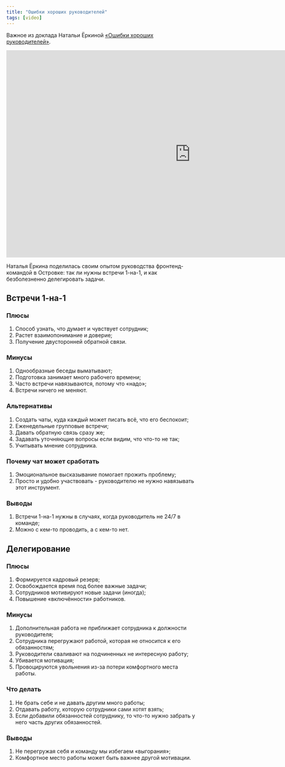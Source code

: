 ```yaml
---
title: "Ошибки хороших руководителей"
tags: [video]
---
```


Важное из доклада Натальи Ёркиной [«Ошибки хороших руководителей»](https://www.youtube.com/watch?v=g2aYs0UwxYU).

<!--truncate-->

<div class="video">
    <iframe width="966" height="543" src="https://www.youtube.com/embed/g2aYs0UwxYU" frameborder="0" allow="accelerometer; autoplay; encrypted-media; gyroscope; picture-in-picture" allowfullscreen></iframe>
</div>

Наталья Ёркина поделилась своим опытом руководства фронтенд-командой в Островке: так ли нужны встречи 1-на-1, и как безболезненно делегировать задачи.

## Встречи 1-на-1

### Плюсы
1. Способ узнать, что думает и чувствует сотрудник;
2. Растет взаимопонимание и доверие;
3. Получение двусторонней обратной связи.

### Минусы
1. Однообразные беседы выматывают;
2. Подготовка занимает много рабочего времени;
3. Часто встречи навязываются, потому что «надо»;
4. Встречи ничего не меняют.

### Альтернативы
1. Создать чаты, куда каждый может писать всё, что его беспокоит;
2. Еженедельные групповые встречи;
3. Давать обратную связь сразу же;
4. Задавать уточняющие вопросы если видим, что что-то не так;
5. Учитывать мнение сотрудника.

### Почему чат может сработать
1. Эмоциональное высказывание помогает прожить проблему;
2. Просто и удобно участвовать - руководителю не нужно навязывать этот инструмент.

### Выводы
1. Встречи 1-на-1  нужны в случаях, когда руководитель не 24/7 в команде;
2. Можно с кем-то проводить, а с кем-то нет.

## Делегирование

### Плюсы
1. Формируется кадровый резерв;
2. Освобождается время под более важные задачи;
3. Сотрудников мотивируют новые задачи (иногда);
4. Повышение «включённости» работников.

### Минусы
1. Дополнительная работа не приближает сотрудника к должности руководителя;
2. Сотрудника перегружают работой, которая не относится к его обязанностям;
3. Руководители сваливают на подчиненных не интересную работу;
4. Убивается мотивация;
5. Провоцируются увольнения из-за потери комфортного места работы.

### Что делать
1. Не брать себе и не давать другим много работы;
2. Отдавать работу, которую сотрудники сами хотят взять;
3. Если добавили обязанностей сотруднику, то что-то нужно забрать у него часть других обязанностей.

### Выводы
1. Не перегружая себя и команду мы избегаем «выгорания»;
2. Комфортное место работы может быть важнее другой мотивации.
